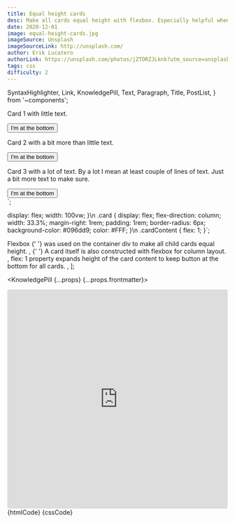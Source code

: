 ```yaml
---
title: Equal height cards
desc: Make all cards equal height with flexbox. Especially helpful when content is dynamic and can't set fixed height.
date: 2020-12-01
image: equal-height-cards.jpg
imageSource: Unsplash
imageSourceLink: http://unsplash.com/
author: Erik Lucatero
authorLink: https://unsplash.com/photos/jZTORZJLknk?utm_source=unsplash&utm_medium=referral&utm_content=creditShareLink
tags: css
difficulty: 2
---
```


  SyntaxHighlighter,
  Link,
  KnowledgePill,
  Text,
  Paragraph,
  Title,
  PostList,
} from '~components';

  <div class="card">
    <p class="cardContent">
      Card 1 with little text.
    </p>
    <button>
      I'm at the bottom
    </button>
  </div>
  <div class="card">
    <p class="cardContent">
      Card 2 with a bit more than little text.
    </p>
    <button>
      I'm at the bottom
    </button>
  </div>
  <div class="card">
    <p class=cardContent>
    Card 3 with a lot of text. By a lot I mean at least couple of lines of text. Just a bit more text to make sure.      
    </p>
    <button>
      I'm at the bottom
    </button>
  </div>
</div>`;

  display: flex;
  width: 100vw;
}\n
.card {
  display: flex;
  flex-direction: column;
  width: 33.3%;
  margin-right: 1rem;
  padding: 1rem;
  border-radius: 6px;
  background-color: #096dd9;
  color: #FFF;
}\n
.cardContent {
  flex: 1;
}`;

  <Text>
    <Link href="https://css-tricks.com/snippets/css/a-guide-to-flexbox/">
      Flexbox
    </Link>{' '}
    was used on the container div to make all child cards equal height.
  </Text>,
  <Text>
    {' '}
    A card itself is also constructed with flexbox for column layout.
  </Text>,
  <Text>
    <Text code>flex: 1</Text> property expands height of the card content to
    keep button at the bottom for all cards.
  </Text>,
];

<KnowledgePill {...props} {...props.frontmatter}>
  <Title level={4} transform="none">
    Preview
  </Title>
  <Paragraph>
    <iframe
      src="https://codesandbox.io/embed/snowy-dew-hswyp?fontsize=14&hidenavigation=1&theme=dark"
      style="width:100%; height:500px; border:0; border-radius: 4px; overflow:hidden;"
      title="snowy-dew-hswyp"
      allow="accelerometer; ambient-light-sensor; camera; encrypted-media; geolocation; gyroscope; hid; microphone; midi; payment; usb; vr; xr-spatial-tracking"
      sandbox="allow-forms allow-modals allow-popups allow-presentation allow-same-origin allow-scripts"
    ></iframe>
  </Paragraph>
  <Title level={4} transform="none">
    Flexbox magic
  </Title>
  <SyntaxHighlighter language="htmlembedded" title="HTML">
    {htmlCode}
  </SyntaxHighlighter>
  <SyntaxHighlighter language="css" title="CSS">
    {cssCode}
  </SyntaxHighlighter>
  <Title level={4} transform="none">
    Explanation
  </Title>
  <PostList data={listData} />
</KnowledgePill>

